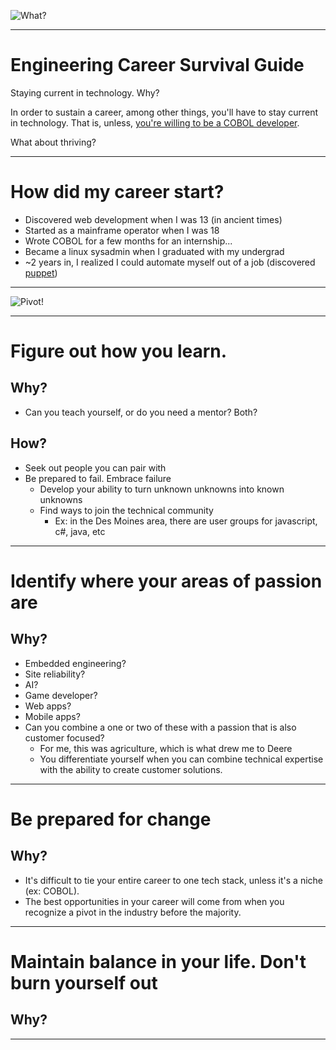 ![What?](./intro.gif)

---

# Engineering Career Survival Guide

Staying current in technology. Why?

In order to sustain a career, among other things, you'll have to stay current in technology. That is, unless, [you're
willing to be a COBOL developer](https://www.wired.com/story/cant-file-unemployment-dont-blame-cobol/).

What about thriving?

---

# How did my career start?

* Discovered web development when I was 13 (in ancient times)
* Started as a mainframe operator when I was 18
* Wrote COBOL for a few months for an internship...
* Became a linux sysadmin when I graduated with my undergrad
* ~2 years in, I realized I could automate myself out of a job (discovered [puppet](https://puppet.com))

---

![Pivot!](./pivot)

---

# Figure out how you learn.

## Why?

* Can you teach yourself, or do you need a mentor? Both?

## How?

* Seek out people you can pair with
* Be prepared to fail. Embrace failure
  * Develop your ability to turn unknown unknowns into known unknowns
  * Find ways to join the technical community
    * Ex: in the Des Moines area, there are user groups for javascript, c#, java, etc

---

# Identify where your areas of passion are

## Why?

* Embedded engineering?
* Site reliability?
* AI?
* Game developer?
* Web apps?
* Mobile apps?
* Can you combine a one or two of these with a passion that is also customer focused?
  * For me, this was agriculture, which is what drew me to Deere
  * You differentiate yourself when you can combine technical expertise with the ability to create customer solutions.

---

# Be prepared for change

## Why?
* It's difficult to tie your entire career to one tech stack, unless it's a niche (ex: COBOL).
* The best opportunities in your career will come from when you recognize a pivot in the industry before the majority.

---

# Maintain balance in your life. Don't burn yourself out

##  Why?

---
